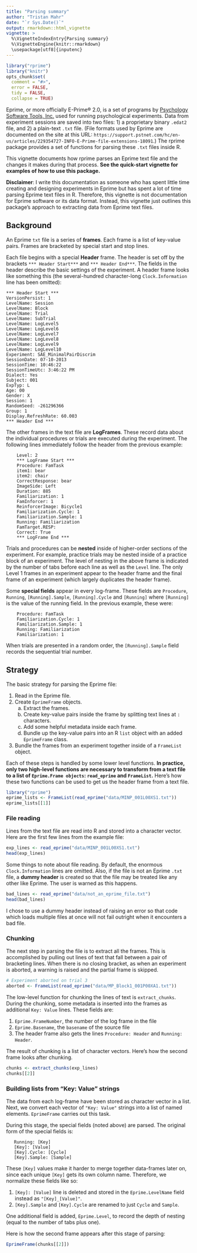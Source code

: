 ---
title: "Parsing summary"
author: "Tristan Mahr"
date: "`r Sys.Date()`"
output: rmarkdown::html_vignette
vignette: >
  %\VignetteIndexEntry{Parsing summary}
  %\VignetteEngine{knitr::rmarkdown}
  \usepackage[utf8]{inputenc}
---

```{r, echo = FALSE, message = FALSE}
library("rprime")
library("knitr")
opts_chunk$set(
  comment = "#>",
  error = FALSE,
  tidy = FALSE,
  collapse = TRUE)
```

Eprime, or more officially E-Prime® 2.0, is a set of programs by [Psychology
Software Tools, Inc.](https://www.pstnet.com/) used for running psychological
experiments. Data from experiment sessions are saved into two files: 1) a
proprietary binary `.edat2` file, and 2) a plain-text `.txt` file. (File formats
used by Eprime are documented on the site at this URL:
`https://support.pstnet.com/hc/en-us/articles/229354727-INFO-E-Prime-file-extensions-18091`.)
The rprime package provides a set of functions for parsing these `.txt` files
inside R.

This vignette documents how rprime parses an Eprime text file and the changes 
it makes during that process. **See the quick-start vignette for examples of 
how to use this package.**

**Disclaimer**: I write this documentation as someone who has spent little time
creating and designing experiments in Eprime but has spent a lot of time
parsing Eprime text files in R. Therefore, this vignette is not documentation
for Eprime software or its data format. Instead, this vignette just outlines
this package's approach to extracting data from Eprime text files.


## Background

An Eprime `txt` file is a series of **frames**. Each frame is a list of
key-value pairs. Frames are bracketed by special start and stop lines.

Each file begins with a special **Header** frame. The header is set off by the
brackets `*** Header Start***` and `*** Header End***`. The fields in the
header describe the basic settings of the experiment. A header frame looks like
something this (the several-hundred character-long `Clock.Information` line has 
been omitted):

```
*** Header Start ***
VersionPersist: 1
LevelName: Session
LevelName: Block
LevelName: Trial
LevelName: SubTrial
LevelName: LogLevel5
LevelName: LogLevel6
LevelName: LogLevel7
LevelName: LogLevel8
LevelName: LogLevel9
LevelName: LogLevel10
Experiment: SAE_MinimalPairDiscrim
SessionDate: 07-10-2013
SessionTime: 10:46:22
SessionTimeUtc: 3:46:22 PM
Dialect: Yes
Subject: 001
ExpTyp: L
Age: 00
Gender: X
Session: 1
RandomSeed: -261296366
Group: 1
Display.RefreshRate: 60.003
*** Header End ***
```

The other frames in the text file are **LogFrames**. These record data about
the individual procedures or trials are executed during the experiment. The
following lines immediately follow the header from the previous example:

```
	Level: 2
	*** LogFrame Start ***
	Procedure: FamTask
	item1: bear
	item2: chair
	CorrectResponse: bear
	ImageSide: Left
	Duration: 885
	Familiarization: 1
	FamInforcer: 1
	ReinforcerImage: Bicycle1
	Familiarization.Cycle: 1
	Familiarization.Sample: 1
	Running: Familiarization
	FamTarget.RESP:
	Correct: True
	*** LogFrame End ***
```

Trials and procedures can be **nested** inside of higher-order sections of the
experiment. For example, practice trials may be nested inside of a practice
block of an experiment. The level of nesting in the above frame is indicated by
the number of tabs before each line as well as the `Level` line. The only Level
1 frames in an experiment appear to the header frame and the final frame of an
experiment (which largely duplicates the header frame).

Some **special fields** appear in every log-frame. These fields are
`Procedure`, `Running`, `[Running].Sample`, `[Running].Cycle` and `[Running]`
where `[Running]` is the value of the running field. In the previous example,
these were:

```
	Procedure: FamTask
	Familiarization.Cycle: 1
	Familiarization.Sample: 1
	Running: Familiarization
	Familiarization: 1
```

When trials are presented in a random order, the `[Running].Sample` field
records the sequential trial number.


## Strategy

The basic strategy for parsing the Eprime file:

1. Read in the Eprime file. 
2. Create `EprimeFrame` objects.
    a. Extract the frames.
    b. Create key-value pairs inside the frame by splitting text lines at `:` 
       characters.
    c. Add some helpful metadata inside each frame.
    d. Bundle up the key-value pairs into an R `list` object with an added
       `EprimeFrame` class.
3. Bundle the frames from an experiment together inside of a `FrameList`
object.

Each of these steps is handled by some lower level functions. **In practice,
only two high-level functions are necessary to transform from a text file to a
list of `Eprime.Frame objects`: `read_eprime` and `FrameList`.** Here's how
these two functions can be used to get us the header frame from a text file.

```{r}
library("rprime")
eprime_lists <- FrameList(read_eprime("data/MINP_001L00XS1.txt"))
eprime_lists[[1]]
```

### File reading

Lines from the text file are read into R and stored into a character vector.
Here are the first few lines from the example file:

```{r}
exp_lines <- read_eprime("data/MINP_001L00XS1.txt")
head(exp_lines)
```

Some things to note about file reading. By default, the enormous
`Clock.Information` lines are omitted. Also, if the file is not an Eprime
`.txt` file, a **dummy header** is created so that the file may be treated like
any other like Eprime. The user is warned as this happens.

```{r}
bad_lines <- read_eprime("data/not_an_eprime_file.txt")
head(bad_lines)
```

I chose to use a dummy header instead of raising an error so that code which
loads multiple files at once will not fail outright when it encounters a bad
file.


### Chunking

The next step in parsing the file is to extract all the frames. This is
accomplished by pulling out lines of text that fall between a pair of
bracketing lines. When there is no closing bracket, as when an experiment is
aborted, a warning is raised and the partial frame is skipped.

```{r}
# Experiment aborted on trial 3
aborted <- FrameList(read_eprime("data/MP_Block1_001P00XA1.txt"))
```

The low-level function for chunking the lines of text is `extract_chunks`.
During the chunking, some metadata is inserted into the frames as additional
`Key: Value` lines. These fields are:

1. `Eprime.FrameNumber`, the number of the log frame in the file 
2. `Eprime.Basename`, the `basename` of the source file 
3. The header frame also gets the lines `Procedure: Header` and 
   `Running: Header`.

The result of chunking is a list of character vectors. Here's how the second
frame looks after chunking.

```{r}
chunks <- extract_chunks(exp_lines)
chunks[[2]]
```

### Building lists from "Key: Value" strings

The data from each log-frame have been stored as character vector in a list.
Next, we convert each vector of `"Key: Value"` strings into a list of named
elements. `EprimeFrame` carries out this task.

During this stage, the special fields (noted above) are parsed. The original 
form of the special fields is:

```
   Running: [Key]
   [Key]: [Value]
   [Key].Cycle: [Cycle]
   [Key].Sample: [Sample]
```

These `[Key]` values make it harder to merge together data-frames later on,
since each unique `[Key]` gets its own column name. Therefore, we normalize
these fields like so:

1. `[Key]: [Value]` line is deleted and stored in the `Eprime.LevelName` field
   instead as `"[Key]_[Value]"`. 
2. `[Key].Sample` and `[Key].Cycle` are renamed
   to just `Cycle` and `Sample`.

One additional field is added, `Eprime.Level`, to record the depth of nesting
(equal to the number of tabs plus one).

Here is how the second frame appears after this stage of parsing:

```{r}
EprimeFrame(chunks[[2]])
```
